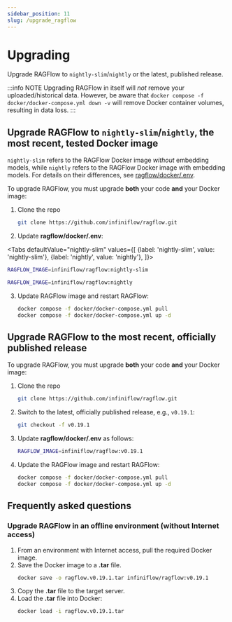 ```yaml
---
sidebar_position: 11
slug: /upgrade_ragflow
---
```


# Upgrading

Upgrade RAGFlow to `nightly-slim`/`nightly` or the latest, published release.

:::info NOTE
Upgrading RAGFlow in itself will *not* remove your uploaded/historical data. However, be aware that `docker compose -f docker/docker-compose.yml down -v` will remove Docker container volumes, resulting in data loss.
:::

## Upgrade RAGFlow to `nightly-slim`/`nightly`, the most recent, tested Docker image

`nightly-slim` refers to the RAGFlow Docker image *without* embedding models, while `nightly` refers to the RAGFlow Docker image with embedding models. For details on their differences, see [ragflow/docker/.env](https://github.com/infiniflow/ragflow/blob/main/docker/.env).

To upgrade RAGFlow, you must upgrade **both** your code **and** your Docker image:

1. Clone the repo

   ```bash
   git clone https://github.com/infiniflow/ragflow.git
   ```

2. Update **ragflow/docker/.env**:

<Tabs
  defaultValue="nightly-slim"
  values={[
    {label: 'nightly-slim', value: 'nightly-slim'},
    {label: 'nightly', value: 'nightly'},
  ]}>
  <TabItem value="nightly-slim">

```bash
RAGFLOW_IMAGE=infiniflow/ragflow:nightly-slim
```

  </TabItem>
  <TabItem value="nightly">

```bash
RAGFLOW_IMAGE=infiniflow/ragflow:nightly
```

  </TabItem>
</Tabs>

3. Update RAGFlow image and restart RAGFlow:

   ```bash
   docker compose -f docker/docker-compose.yml pull
   docker compose -f docker/docker-compose.yml up -d
   ```

## Upgrade RAGFlow to the most recent, officially published release

To upgrade RAGFlow, you must upgrade **both** your code **and** your Docker image:

1. Clone the repo

   ```bash
   git clone https://github.com/infiniflow/ragflow.git
   ```

2. Switch to the latest, officially published release, e.g., `v0.19.1`:

   ```bash
   git checkout -f v0.19.1
   ```

3. Update **ragflow/docker/.env** as follows:

   ```bash
   RAGFLOW_IMAGE=infiniflow/ragflow:v0.19.1
   ```

4. Update the RAGFlow image and restart RAGFlow:

   ```bash
   docker compose -f docker/docker-compose.yml pull
   docker compose -f docker/docker-compose.yml up -d
   ```

## Frequently asked questions

### Upgrade RAGFlow in an offline environment (without Internet access)

1. From an environment with Internet access, pull the required Docker image.
2. Save the Docker image to a **.tar** file.
   ```bash
   docker save -o ragflow.v0.19.1.tar infiniflow/ragflow:v0.19.1
   ```
3. Copy the **.tar** file to the target server.
4. Load the **.tar** file into Docker:
   ```bash
   docker load -i ragflow.v0.19.1.tar
   ```
